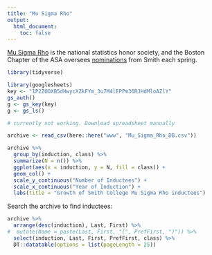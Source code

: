 ```yaml
---
title: "Mu Sigma Rho"
output:
  html_document:
    toc: false
---
```


<a href="http://www.stat.purdue.edu/~mccabe/msr/">Mu Sigma Rho</a> is the national statistics honor society, and the Boston Chapter of the ASA oversees <a href="http://www.colby.edu/musigmarho/">nominations</a> from Smith each spring.


```r
library(tidyverse)
```

```r
library(googlesheets)
key <- "1P2ZOOXB5dHwycXZkFYm_3u7M4lEPPm36RJHdMloAZlY"
gs_auth()
g <- gs_key(key)
g <- gs_ls()

# currently not working. Download spreadsheet manually

```


```r
archive <- read_csv(here::here("www", "Mu_Sigma_Rho_DB.csv"))
```

```r
archive %>%
  group_by(induction, class) %>%
  summarize(N = n()) %>%
  ggplot(aes(x = induction, y = N, fill = class)) +
  geom_col() +
  scale_y_continuous("Number of Inductees") + 
  scale_x_continuous("Year of Induction") + 
  labs(title = "Growth of Smith College Mu Sigma Rho inductees")
```

Search the archive to find inductees:

```r
archive %>%
  arrange(desc(induction), Last, First) %>%
#  mutate(Name = paste(Last, First, "(", PrefFirst, ")")) %>%
  select(induction, Last, First, PrefFirst, class) %>%
  DT::datatable(options = list(pageLength = 25))
```

